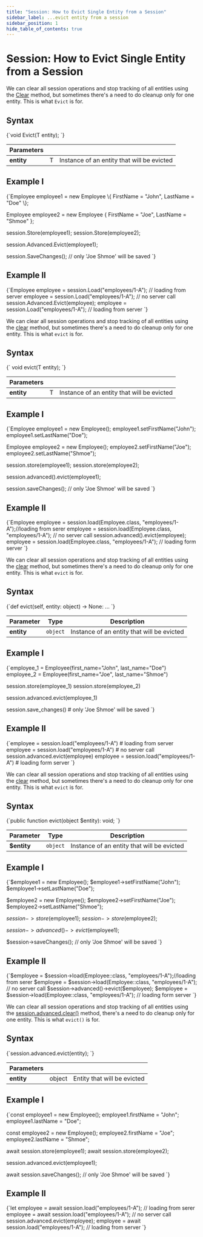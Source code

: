 ---
title: "Session: How to Evict Single Entity from a Session"
sidebar_label: ...evict entity from a session
sidebar_position: 1
hide_table_of_contents: true
---




# Session: How to Evict Single Entity from a Session
<LanguageSwitcher supportedLanguages={supportedLanguages} />
<LanguageContent language="csharp">


We can clear all session operations and stop tracking of all entities using the 
[Clear](../../../client-api/session/how-to/clear-a-session) method, but sometimes 
there's a need to do cleanup only for one entity. This is what `Evict` is for.

## Syntax

<TabItem value="something" label="evict_1">
<CodeBlock language="csharp">
{`void Evict<T>(T entity);
`}
</CodeBlock>
</TabItem>

| Parameters | | |
| ------------- | ------------- | ----- |
| **entity** | T | Instance of an entity that will be evicted |

## Example I

<TabItem value="something" label="evict_2">
<CodeBlock language="csharp">
{`Employee employee1 = new Employee
\{
    FirstName = "John",
    LastName = "Doe"
\};

Employee employee2 = new Employee
\{
    FirstName = "Joe",
    LastName = "Shmoe"
\};

session.Store(employee1);
session.Store(employee2);

session.Advanced.Evict(employee1);

session.SaveChanges(); // only 'Joe Shmoe' will be saved
`}
</CodeBlock>
</TabItem>

## Example II

<TabItem value="something" label="evict_3">
<CodeBlock language="csharp">
{`Employee employee = session.Load<Employee>("employees/1-A"); // loading from server
employee = session.Load<Employee>("employees/1-A"); // no server call
session.Advanced.Evict(employee);
employee = session.Load<Employee>("employees/1-A"); // loading from server
`}
</CodeBlock>
</TabItem>


</LanguageContent>
<LanguageContent language="java">


We can clear all session operations and stop tracking of all entities using the 
[clear](../../../client-api/session/how-to/clear-a-session) method, but sometimes 
there's a need to do cleanup only for one entity. This is what `evict` is for.

## Syntax

<TabItem value="something-something" label="evict_1">
<CodeBlock language="java">
{`<T> void evict(T entity);
`}
</CodeBlock>
</TabItem>

| Parameters | | |
| ------------- | ------------- | ----- |
| **entity** | T | Instance of an entity that will be evicted |

## Example I

<TabItem value="something-something" label="evict_2">
<CodeBlock language="java">
{`Employee employee1 = new Employee();
employee1.setFirstName("John");
employee1.setLastName("Doe");

Employee employee2 = new Employee();
employee2.setFirstName("Joe");
employee2.setLastName("Shmoe");

session.store(employee1);
session.store(employee2);

session.advanced().evict(employee1);

session.saveChanges(); // only 'Joe Shmoe' will be saved
`}
</CodeBlock>
</TabItem>

## Example II

<TabItem value="something-something" label="evict_3">
<CodeBlock language="java">
{`Employee employee = session.load(Employee.class, "employees/1-A");//loading from serer
employee = session.load(Employee.class, "employees/1-A"); // no server call
session.advanced().evict(employee);
employee = session.load(Employee.class, "employees/1-A"); // loading form server
`}
</CodeBlock>
</TabItem>


</LanguageContent>
<LanguageContent language="python">


We can clear all session operations and stop tracking of all entities using the 
[clear](../../../client-api/session/how-to/clear-a-session) method, but sometimes 
there's a need to do cleanup only for one entity. This is what `evict` is for.

## Syntax

<TabItem value="something-something" label="evict_1">
<CodeBlock language="python">
{`def evict(self, entity: object) -> None: ...
`}
</CodeBlock>
</TabItem>

| Parameter | Type | Description |
| --------- | ---- | ----------- |
| **entity** | `object` | Instance of an entity that will be evicted |

## Example I

<TabItem value="something-something" label="evict_2">
<CodeBlock language="python">
{`employee_1 = Employee(first_name="John", last_name="Doe")
employee_2 = Employee(first_name="Joe", last_name="Shmoe")

session.store(employee_1)
session.store(employee_2)

session.advanced.evict(employee_1)

session.save_changes()  # only 'Joe Shmoe' will be saved
`}
</CodeBlock>
</TabItem>

## Example II

<TabItem value="something-something" label="evict_3">
<CodeBlock language="python">
{`employee = session.load("employees/1-A")  # loading from server
employee = session.load("employees/1-A")  # no server call
session.advanced.evict(employee)
employee = session.load("employees/1-A")  # loading form server
`}
</CodeBlock>
</TabItem>


</LanguageContent>
<LanguageContent language="php">


We can clear all session operations and stop tracking of all entities using the 
[clear](../../../client-api/session/how-to/clear-a-session) method, but sometimes 
there's a need to do cleanup only for one entity. This is what `evict` is for.

## Syntax

<TabItem value="something-something" label="evict_1">
<CodeBlock language="php">
{`public function evict(object $entity): void;
`}
</CodeBlock>
</TabItem>

| Parameter | Type | Description |
| --------- | ---- | ----------- |
| **$entity** | `object` | Instance of an entity that will be evicted |

## Example I

<TabItem value="something-something" label="evict_2">
<CodeBlock language="php">
{`$employee1 = new Employee();
$employee1->setFirstName("John");
$employee1->setLastName("Doe");

$employee2 = new Employee();
$employee2->setFirstName("Joe");
$employee2->setLastName("Shmoe");

$session->store($employee1);
$session->store($employee2);

$session->advanced()->evict($employee1);

$session->saveChanges(); // only 'Joe Shmoe' will be saved
`}
</CodeBlock>
</TabItem>

## Example II

<TabItem value="something-something" label="evict_3">
<CodeBlock language="php">
{`$employee = $session->load(Employee::class, "employees/1-A");//loading from serer
$employee = $session->load(Employee::class, "employees/1-A"); // no server call
$session->advanced()->evict($employee);
$employee = $session->load(Employee::class, "employees/1-A"); // loading form server
`}
</CodeBlock>
</TabItem>


</LanguageContent>
<LanguageContent language="nodejs">


We can clear all session operations and stop tracking of all entities using the 
[session.advanced.clear()](../../../client-api/session/how-to/clear-a-session) method, 
there's a need to do cleanup only for one entity. This is what `evict()` is for.

## Syntax

<TabItem value="something-something" label="evict_1">
<CodeBlock language="nodejs">
{`session.advanced.evict(entity);
`}
</CodeBlock>
</TabItem>

| Parameters | | |
| ------------- | ------------- | ----- |
| **entity** | object | Entity that will be evicted |

## Example I

<TabItem value="something-something" label="evict_2">
<CodeBlock language="nodejs">
{`const employee1 = new Employee();
employee1.firstName = "John";
employee1.lastName = "Doe";

const employee2 = new Employee();
employee2.firstName = "Joe";
employee2.lastName = "Shmoe";

await session.store(employee1);
await session.store(employee2);

session.advanced.evict(employee1);

await session.saveChanges();        // only 'Joe Shmoe' will be saved
`}
</CodeBlock>
</TabItem>

## Example II

<TabItem value="something-something" label="evict_3">
<CodeBlock language="nodejs">
{`let employee = await session.load("employees/1-A"); // loading from serer
employee = await session.load("employees/1-A");     // no server call
session.advanced.evict(employee);
employee = await session.load("employees/1-A");     // loading from server
`}
</CodeBlock>
</TabItem>


</LanguageContent>

<!---
### Session
- [What is a Session and How Does it Work](../../../client-api/session/what-is-a-session-and-how-does-it-work)
- [Clear a Session](../../../client-api/session/how-to/clear-a-session)
- [Refresh Entity](../../../client-api/session/how-to/refresh-entity)
- [How to Check if Entity has Changed](../../../client-api/session/how-to/check-if-entity-has-changed)


-->